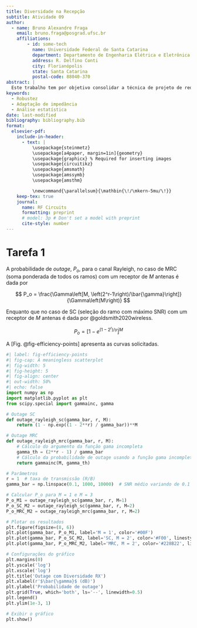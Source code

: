 ```yaml
---
title: Diversidade na Recepção 
subtitle: Atividade 09
author:
  - name: Bruno Alexandre Fraga
    email: bruno.fraga@posgrad.ufsc.br
    affiliations: 
        - id: some-tech
          name: Universidade Federal de Santa Catarina
          department: Departamento de Engenharia Elétrica e Eletrônica
          address: R. Delfino Conti
          city: Florianópolis
          state: Santa Catarina
          postal-code: 88040-370
abstract: |
  Este trabalho tem por objetivo consolidar a técnica de projeto de redes de casamento de impedância, em especial a técnica pela rede L. Para isso, é proposto realizar o casamento de impedância da saída de um amplificador para uma carga de 50 $\Omega$ de modo que a eficiência da potência dissipada na carga seja de 80%. Após algumas análises o projeto foi concluído com sucesso e realizada uma simulação Monte Carlo com 100 iterações para verificar a robustez do projeto por técnicas estatísticas. Os resultados obtidos foram brevemente discutidos.
keywords: 
  - Robustez
  - Adaptação de impedância
  - Análise estatística
date: last-modified
bibliography: bibliography.bib
format:
  elsevier-pdf:
    include-in-header:
      - text: |
          \usepackage{steinmetz}
          \usepackage[a4paper, margin=1in]{geometry}
          \usepackage{graphicx} % Required for inserting images
          \usepackage{circuitikz}
          \usepackage{amsmath}
          \usepackage{amssymb}
          \usepackage{amsthm}

          \newcommand{\parallelsum}{\mathbin{\!/\mkern-5mu/\!}}
    keep-tex: true
    journal:
      name: RF Circuits
      formatting: preprint
      # model: 3p # Don't set a model with preprint
      cite-style: number
---
```


# Tarefa 1

A probabilidade de *outage*, $P_o$, para o canal Rayleigh, no caso de MRC (soma ponderada de todos os ramos) com um receptor de $M$ antenas é dada por

$$
  P_o = \frac{\Gamma\left[M, \left(2^r-1\right)/\bar{\gamma}\right]}{\Gamma\left(M\right)}
$$


Enquanto que no caso de SC (seleção do ramo com máximo SNR) com um receptor de $M$ antenas é dada por @goldsmith2020wireless.

$$
  P_o=\left[1-e^{(1-2^r)/\bar{\gamma}}\right]^M
$$

A [Fig. @fig-efficiency-points] apresenta as curvas solicitadas.

```python
#| label: fig-efficiency-points
#| fig-cap: A meaningless scatterplot
#| fig-width: 5
#| fig-height: 5
#| fig-align: center
#| out-width: 50%
#| echo: false
import numpy as np
import matplotlib.pyplot as plt
from scipy.special import gammainc, gamma

# Outage SC 
def outage_rayleigh_sc(gamma_bar, r, M):
    return (1 - np.exp((1 - 2**r) / gamma_bar))**M

# Outage MRC
def outage_rayleigh_mrc(gamma_bar, r, M):
    # Cálculo do argumento da função gama incompleta
    gamma_th = (2**r - 1) / gamma_bar
    # Cálculo da probabilidade de outage usando a função gama incompleta
    return gammainc(M, gamma_th)

# Parâmetros
r = 1  # taxa de transmissão (R/B)
gamma_bar = np.linspace(0.1, 1000, 10000)  # SNR médio variando de 0.1 a 20

# Calcular P_o para M = 1 e M = 3
P_o_M1 = outage_rayleigh_sc(gamma_bar, r, M=1)
P_o_SC_M2 = outage_rayleigh_sc(gamma_bar, r, M=2)
P_o_MRC_M2 = outage_rayleigh_mrc(gamma_bar, r, M=2)

# Plotar os resultados
plt.figure(figsize=(8, 6))
plt.plot(gamma_bar, P_o_M1, label='M = 1', color='#00F')
plt.plot(gamma_bar, P_o_SC_M2, label='SC, M = 2', color='#F00', linestyle='--')
plt.plot(gamma_bar, P_o_MRC_M2, label='MRC, M = 2', color='#228B22', linestyle='--')

# Configurações do gráfico
plt.margins(0)
plt.yscale('log')
plt.xscale('log')
plt.title('Outage com Diversidade RX')
plt.xlabel(r'$\bar{\gamma}$ (dB)')
plt.ylabel('Probabilidade de outage')
plt.grid(True, which='both', ls='--', linewidth=0.5)
plt.legend()
plt.ylim(1e-3, 1)

# Exibir o gráfico
plt.show()
```
